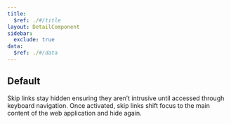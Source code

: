 ```yaml
---
title:
  $ref: ./#/title
layout: DetailComponent
sidebar:
  exclude: true
data:
  $ref: ./#/data
---
```


## Default

Skip links stay hidden ensuring they aren’t intrusive until accessed through keyboard navigation. Once activated, skip links shift focus to the main content of the web application and hide again.

<LivePreview componentName="skip-link" exampleName="Default" />
